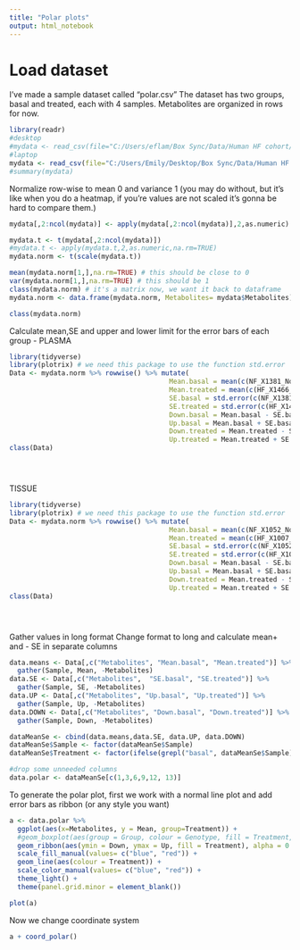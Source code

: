 ```yaml
---
title: "Polar plots"
output: html_notebook
---
```



# Load dataset 
I've made a sample dataset called "polar.csv" 
The dataset has two groups, basal and treated, each with 4 samples. Metabolites are organized in rows for now.
```r
library(readr)
#desktop
#mydata <- read_csv(file="C:/Users/eflam/Box Sync/Data/Human HF cohort/raw metabolomics data and pipeline inputs/LC carnitines normalized Blood.csv")
#laptop
mydata <- read_csv(file="C:/Users/Emily/Desktop/Box Sync/Data/Human HF cohort/raw metabolomics data and pipeline inputs/metabolite groups for polar plots/final combined cohort/nucleotide synthesis no EC.csv")
#summary(mydata)

```


Normalize row-wise to mean 0 and variance 1 (you may do without, but it's like when you do a heatmap, if you're values are not scaled it's gonna be hard to compare them.)
```r

mydata[,2:ncol(mydata)] <- apply(mydata[,2:ncol(mydata)],2,as.numeric)

mydata.t <- t(mydata[,2:ncol(mydata)])
#mydata.t <- apply(mydata.t,2,as.numeric,na.rm=TRUE)
mydata.norm <- t(scale(mydata.t))

mean(mydata.norm[1,],na.rm=TRUE) # this should be close to 0
var(mydata.norm[1,],na.rm=TRUE) # this should be 1
class(mydata.norm) # it's a matrix now, we want it back to dataframe
mydata.norm <- data.frame(mydata.norm, Metabolites= mydata$Metabolites)

class(mydata.norm)
```


Calculate mean,SE and upper and lower limit for the error bars of each group - PLASMA
```r
library(tidyverse)
library(plotrix) # we need this package to use the function std.error
Data <- mydata.norm %>% rowwise() %>% mutate(
                                        Mean.basal = mean(c(NF_X1381_Norm, NF_X1421_Norm, NF_X1454_Norm,	NF_X1473_Norm, NF_X1500_Norm, NF_X1528_Norm, NF_X1578_Norm, NF_X1604_Norm,	NF_X1622_Norm, NF_X1635_Norm,	NF_X1644_Norm,	NF_X1647_Norm, NF_X1648_Norm,	NF_X1650_Norm, NF_X1660_Norm,	NF_X1669_Norm,	NF_X1670_Norm, NF_X1673_Norm,	NF_X1676_Norm, NF_X1678_Norm,	NF_X1681_Norm, NF_X1690_Norm, NF_X1696_Norm,	NF_X1698_Norm, NF_X1700_Norm,	NF_X1705_Norm, NF_X1708_Norm, NF_X1711_Norm,	NF_X1713_Norm, NF_X1716_Norm,	NF_X1718_Norm, NF_X1723_Norm, NF_X1727_Norm,	NF_X1728_Norm, NF_X1731_Norm,	NF_X1732_Norm, NF_X1739_Norm, NF_X1741_Norm,	NF_X1744_Norm, NF_X1747_Norm,	NF_X1750_Norm,	NF_X1754_Norm, NF_X1755_Norm,	NF_X1758_Norm, NF_X1759_Norm,	NF_X1762_Norm,	NF_X1763_Norm, NF_X1766_Norm,	NF_X1767_Norm, NF_X1771_Norm, NF_X1779_Norm,	NF_X1785_Norm, NF_X1789_Norm), na.rm=T), 
                                        Mean.treated = mean(c(HF_X1466_Norm, HF_X1538_Norm, HF_X1618_Norm,	HF_X1657_Norm, HF_X1658_Norm,	HF_X1668_Norm, HF_X1686_Norm, HF_X1689_Norm,	HF_X1692_Norm, HF_X1704_Norm,	HF_X1706_Norm,	HF_X1709_Norm, HF_X1736_Norm, HF_X1737_Norm, HF_X1742_Norm, HF_X1764_Norm,	HF_X1768_Norm, HF_X1770_Norm,	HF_X1776_Norm, HF_X1780_Norm,	HF_X1787_Norm, HF_X1792_Norm, HF_X1793_Norm,	HF_X1794_Norm), na.rm=T),
                                        SE.basal = std.error(c(NF_X1381_Norm, NF_X1421_Norm, NF_X1454_Norm,	NF_X1473_Norm, NF_X1500_Norm, NF_X1528_Norm, NF_X1578_Norm, NF_X1604_Norm,	NF_X1622_Norm, NF_X1635_Norm,	NF_X1644_Norm,	NF_X1647_Norm, NF_X1648_Norm,	NF_X1650_Norm, NF_X1660_Norm,	NF_X1669_Norm,	NF_X1670_Norm, NF_X1673_Norm,	NF_X1676_Norm, NF_X1678_Norm,	NF_X1681_Norm, NF_X1690_Norm, NF_X1696_Norm,	NF_X1698_Norm, NF_X1700_Norm,	NF_X1705_Norm, NF_X1708_Norm, NF_X1711_Norm,	NF_X1713_Norm, NF_X1716_Norm,	NF_X1718_Norm, NF_X1723_Norm, NF_X1727_Norm,	NF_X1728_Norm, NF_X1731_Norm,	NF_X1732_Norm, NF_X1739_Norm, NF_X1741_Norm,	NF_X1744_Norm, NF_X1747_Norm,	NF_X1750_Norm,	NF_X1754_Norm, NF_X1755_Norm,	NF_X1758_Norm, NF_X1759_Norm,	NF_X1762_Norm,	NF_X1763_Norm, NF_X1766_Norm,	NF_X1767_Norm, NF_X1771_Norm, NF_X1779_Norm,	NF_X1785_Norm, NF_X1789_Norm),na.rm=T),
                                        SE.treated = std.error(c(HF_X1466_Norm, HF_X1538_Norm, HF_X1618_Norm,	HF_X1657_Norm, HF_X1658_Norm,	HF_X1668_Norm, HF_X1686_Norm, HF_X1689_Norm,	HF_X1692_Norm, HF_X1704_Norm,	HF_X1706_Norm,	HF_X1709_Norm, HF_X1736_Norm, HF_X1737_Norm, HF_X1742_Norm, HF_X1764_Norm,	HF_X1768_Norm, HF_X1770_Norm,	HF_X1776_Norm, HF_X1780_Norm,	HF_X1787_Norm, HF_X1792_Norm, HF_X1793_Norm,	HF_X1794_Norm),na.rm=T),
                                        Down.basal = Mean.basal - SE.basal,
                                        Up.basal = Mean.basal + SE.basal,
                                        Down.treated = Mean.treated - SE.treated,
                                        Up.treated = Mean.treated + SE.treated,na.rm=T)
class(Data)





```


TISSUE
```r
library(tidyverse)
library(plotrix) # we need this package to use the function std.error
Data <- mydata.norm %>% rowwise() %>% mutate(
                                        Mean.basal = mean(c(NF_X1052_Norm, NF_X1155_Norm, NF_X1160_Norm, NF_X1200_Norm, NF_X1221_Norm, NF_X1294_Norm, NF_X1310_Norm, NF_X1325_Norm, NF_X1356_Norm, NF_X1381_Norm, NF_X1421_Norm, NF_X1454_Norm, NF_X1473_Norm, NF_X1500_Norm, NF_X1528_Norm, NF_X1578_Norm, NF_X1580_Norm, NF_X1604_Norm,	NF_X1622_Norm, NF_X1635_Norm,	NF_X1644_Norm, NF_X1647_Norm, NF_X1648_Norm,	NF_X1650_Norm, NF_X1660_Norm,	NF_X1669_Norm, NF_X1670_Norm, NF_X1673_Norm,	NF_X1676_Norm, NF_X1681_Norm,	NF_X1690_Norm, NF_X1696_Norm, NF_X1698_Norm, NF_X1700_Norm, NF_X1705_Norm,	NF_X1708_Norm, NF_X1711_Norm, NF_X1713_Norm,	NF_X1716_Norm, NF_X1718_Norm,	NF_X1723_Norm,	NF_X1727_Norm, NF_X1728_Norm, NF_X1731_Norm, NF_X1732_Norm, NF_X1739_Norm,	NF_X1741_Norm, NF_X1744_Norm, NF_X1747_Norm, NF_X1750_Norm,	NF_X1754_Norm, NF_X1758_Norm, NF_X1759_Norm,	NF_X1763_Norm, NF_X1766_Norm,	NF_X1767_Norm,	NF_X1771_Norm, NF_X1779_Norm,	NF_X1785_Norm, NF_X1789_Norm), na.rm=T), 
                                        Mean.treated = mean(c(HF_X1007_Norm, HF_X1018_Norm, HF_X1048_Norm, HF_X1051_Norm, HF_X1104_Norm, HF_X1127_Norm, HF_X1142_Norm, HF_X1179_Norm, HF_X1275_Norm, HF_X1282_Norm, HF_X1290_Norm, HF_X1292_Norm, HF_X1298_Norm, HF_X1300_Norm, HF_X1304_Norm, HF_X1466_Norm, HF_X1538_Norm, HF_X1618_Norm, HF_X1657_Norm, HF_X1658_Norm, HF_X1668_Norm, HF_X1686_Norm, HF_X1689_Norm, HF_X1692_Norm, HF_X1704_Norm, HF_X1706_Norm, HF_X1709_Norm, HF_X1720_Norm, HF_X1725_Norm, HF_X1736_Norm, HF_X1737_Norm, HF_X1742_Norm, HF_X1764_Norm, HF_X1768_Norm, HF_X1770_Norm, HF_X1776_Norm, HF_X1787_Norm, HF_X1792_Norm, HF_X1793_Norm, HF_X1794_Norm), na.rm=T),
                                        SE.basal = std.error(c(NF_X1052_Norm, NF_X1155_Norm, NF_X1160_Norm, NF_X1200_Norm, NF_X1221_Norm, NF_X1294_Norm, NF_X1310_Norm, NF_X1325_Norm, NF_X1356_Norm, NF_X1381_Norm, NF_X1421_Norm, NF_X1454_Norm, NF_X1473_Norm, NF_X1500_Norm, NF_X1528_Norm, NF_X1578_Norm, NF_X1580_Norm, NF_X1604_Norm,	NF_X1622_Norm, NF_X1635_Norm,	NF_X1644_Norm, NF_X1647_Norm, NF_X1648_Norm,	NF_X1650_Norm, NF_X1660_Norm,	NF_X1669_Norm, NF_X1670_Norm, NF_X1673_Norm,	NF_X1676_Norm, NF_X1681_Norm,	NF_X1690_Norm, NF_X1696_Norm, NF_X1698_Norm, NF_X1700_Norm, NF_X1705_Norm,	NF_X1708_Norm, NF_X1711_Norm, NF_X1713_Norm,	NF_X1716_Norm, NF_X1718_Norm,	NF_X1723_Norm,	NF_X1727_Norm, NF_X1728_Norm, NF_X1731_Norm, NF_X1732_Norm, NF_X1739_Norm,	NF_X1741_Norm, NF_X1744_Norm, NF_X1747_Norm, NF_X1750_Norm,	NF_X1754_Norm, NF_X1758_Norm, NF_X1759_Norm,	NF_X1763_Norm, NF_X1766_Norm,	NF_X1767_Norm,	NF_X1771_Norm, NF_X1779_Norm,	NF_X1785_Norm, NF_X1789_Norm),na.rm=T),
                                        SE.treated = std.error(c(HF_X1007_Norm, HF_X1018_Norm, HF_X1048_Norm, HF_X1051_Norm, HF_X1104_Norm, HF_X1127_Norm, HF_X1142_Norm, HF_X1179_Norm, HF_X1275_Norm, HF_X1282_Norm, HF_X1290_Norm, HF_X1292_Norm, HF_X1298_Norm, HF_X1300_Norm, HF_X1304_Norm, HF_X1466_Norm, HF_X1538_Norm, HF_X1618_Norm, HF_X1657_Norm, HF_X1658_Norm, HF_X1668_Norm, HF_X1686_Norm, HF_X1689_Norm, HF_X1692_Norm, HF_X1704_Norm, HF_X1706_Norm, HF_X1709_Norm, HF_X1720_Norm, HF_X1725_Norm, HF_X1736_Norm, HF_X1737_Norm, HF_X1742_Norm, HF_X1764_Norm, HF_X1768_Norm, HF_X1770_Norm, HF_X1776_Norm, HF_X1787_Norm, HF_X1792_Norm, HF_X1793_Norm, HF_X1794_Norm),na.rm=T),
                                        Down.basal = Mean.basal - SE.basal,
                                        Up.basal = Mean.basal + SE.basal,
                                        Down.treated = Mean.treated - SE.treated,
                                        Up.treated = Mean.treated + SE.treated,na.rm=T)
class(Data)





```

Gather values in long format
Change format to long and calculate mean+ and - SE in separate columns
```r
data.means <- Data[,c("Metabolites", "Mean.basal", "Mean.treated")] %>%
  gather(Sample, Mean, -Metabolites)
data.SE <- Data[,c("Metabolites",  "SE.basal", "SE.treated")] %>%
  gather(Sample, SE, -Metabolites)
data.UP <- Data[,c("Metabolites", "Up.basal", "Up.treated")] %>%
  gather(Sample, Up, -Metabolites)
data.DOWN <- Data[,c("Metabolites", "Down.basal", "Down.treated")] %>%
  gather(Sample, Down, -Metabolites)

dataMeanSe <- cbind(data.means,data.SE, data.UP, data.DOWN)
dataMeanSe$Sample <- factor(dataMeanSe$Sample)
dataMeanSe$Treatment <- factor(ifelse(grepl("basal", dataMeanSe$Sample), "NF","HF"))

#drop some unneeded columns
data.polar <- dataMeanSe[c(1,3,6,9,12, 13)]
```


To generate the polar plot, first we work with a normal line plot and add error bars as ribbon (or any style you want)
```r

a <- data.polar %>% 
  ggplot(aes(x=Metabolites, y = Mean, group=Treatment)) +
  #geom_boxplot(aes(group = Group, colour = Genotype, fill = Treatment, alpha = 0.2))
  geom_ribbon(aes(ymin = Down, ymax = Up, fill = Treatment), alpha = 0.15) +
  scale_fill_manual(values= c("blue", "red")) +
  geom_line(aes(colour = Treatment)) +
  scale_color_manual(values= c("blue", "red")) +
  theme_light() +
  theme(panel.grid.minor = element_blank())  

plot(a)
```

Now we change coordinate system
```r
a + coord_polar() 
```

